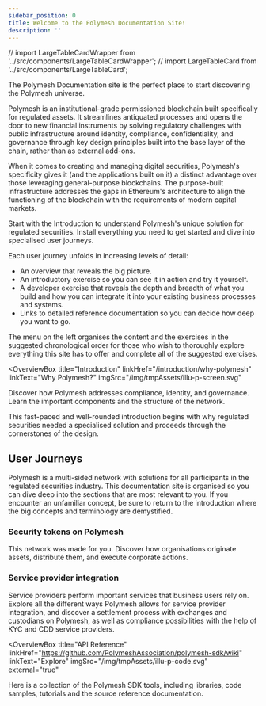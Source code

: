 ```yaml
---
sidebar_position: 0
title: Welcome to the Polymesh Documentation Site!
description: ''
---
```


// import LargeTableCardWrapper from '../src/components/LargeTableCardWrapper';
// import LargeTableCard from '../src/components/LargeTableCard';

The Polymesh Documentation site is the perfect place to start discovering the Polymesh universe.

Polymesh is an institutional-grade permissioned blockchain built specifically for regulated assets. It streamlines antiquated processes and opens the door to new financial instruments by solving regulatory challenges with public infrastructure around identity, compliance, confidentiality, and governance through key design principles built into the base layer of the chain, rather than as external add-ons.

When it comes to creating and managing digital securities, Polymesh's specificity gives it (and the applications built on it) a distinct advantage over those leveraging general-purpose blockchains. The purpose-built infrastructure addresses the gaps in Ethereum's architecture to align the functioning of the blockchain with the requirements of modern capital markets.

Start with the Introduction to understand Polymesh's unique solution for regulated securities. Install everything you need to get started and dive into specialised user journeys.

Each user journey unfolds in increasing levels of detail:

- An overview that reveals the big picture.
- An introductory exercise so you can see it in action and try it yourself.
- A developer exercise that reveals the depth and breadth of what you build and how you can integrate it into your existing business processes and systems.
- Links to detailed reference documentation so you can decide how deep you want to go.

The menu on the left organises the content and the exercises in the suggested chronological order for those who wish to thoroughly explore everything this site has to offer and complete all of the suggested exercises.

<OverviewBox
  title="Introduction"
  linkHref="/introduction/why-polymesh"
  linkText="Why Polymesh?"
  imgSrc="/img/tmpAssets/illu-p-screen.svg"
>
  <p>
    Discover how Polymesh addresses compliance, identity, and governance. Learn
    the important components and the structure of the network.
  </p>
  <p>
    This fast-paced and well-rounded introduction begins with why regulated
    securities needed a specialised solution and proceeds through the
    cornerstones of the design.
  </p>
</OverviewBox>

<ActionCardWrapper title="Quick Start">
  <ActionCard
    href="/docs/quickstart/wallet"
    text="Get The Wallet"
    desc="Connect to Polymesh with your browser in just a few minutes."
  ></ActionCard>
  <ActionCard
    href="/docs/quickstart/verification-with-cdd"
    text="Get Verified"
    desc="Polymesh users are confidential but they are not anonymous. Get an account and get verified."
  ></ActionCard>
  <ActionCard
    href="/docs/quickstart/quickstart-polyx"
    showDevSign="true"
    text="Get Testnet POLYX"
    desc="Get POLYX to pay for blockchain transactions and to participate in on-chain network governance."
  ></ActionCard>
</ActionCardWrapper>

## User Journeys

Polymesh is a multi-sided network with solutions for all participants in the regulated securities industry. This documentation site is organised so you can dive deep into the sections that are most relevant to you. If you encounter an unfamiliar concept, be sure to return to the introduction where the big concepts and terminology are demystified.

### Security tokens on Polymesh

This network was made for you. Discover how organisations originate assets, distribute them, and execute corporate actions.

### Service provider integration

Service providers perform important services that business users rely on. Explore all the different ways Polymesh allows for service provider integration, and discover a settlement process with exchanges and custodians on Polymesh, as well as compliance possibilities with the help of KYC and CDD service providers.

<ActionCardWrapper >
  <ActionCard
    href="/originate/creating-asset"
    text="Originate an Asset"
    desc="Discover how securities are created."
  />
  <ActionCard
    href="/distribute/distributing-assets"
    text="Distribute an Asset"
    desc="Discover how Polymesh ensures compliance as securities are transferred."
  />
  <ActionCard
    href="/actions/"
    text="Corporate Actions"
    desc="Discover how to distribute a dividend and execute other actions
            linked to securities."
  />
    <ActionCard
    href="/settlement/transferring-assets"
    text="Settlement and Custody"
    desc="Discover how Polymesh addresses the complex process of settling regulatory-compliant trades involving custodians and exchanges."
  />
  <ActionCard
    href="docs/kyc/kyc"
    text="KYC Service Providers"
    desc="Discover how Polymesh solves identity-verification while maintaining confidentiality."
  />
  <ActionCard
    href="/docs/kyc/know-your-customer"
    text="CDD Service Providers"
    desc="Discover how network-wide compliance is assured with customer due diligence service providers."
  />

</ActionCardWrapper>

<OverviewBox
  title="API Reference"
  linkHref="https://github.com/PolymeshAssociation/polymesh-sdk/wiki"
  linkText="Explore"
  imgSrc="/img/tmpAssets/illu-p-code.svg"
  external="true"
>
  <p>
    Here is a collection of the Polymesh SDK tools, including libraries, code
    samples, tutorials and the source reference documentation.
  </p>
</OverviewBox>
